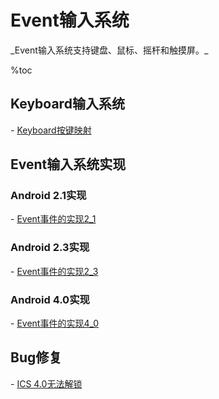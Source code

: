 = Event输入系统 =
_Event输入系统支持键盘、鼠标、摇杆和触摸屏。_

%toc

== Keyboard输入系统 ==
- [[Keyboard按键映射]]

== Event输入系统实现 ==
=== Android 2.1实现 ===
- [[Event事件的实现2_1]]

=== Android 2.3实现 ===
- [[Event事件的实现2_3]]

=== Android 4.0实现 ===
- [[Event事件的实现4_0]]

== Bug修复 ==
- [[ICS 4.0无法解锁]]
